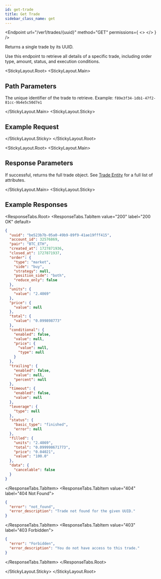 ```yaml
---
id: get-trade
title: Get Trade
sidebar_class_name: get
---
```



<Endpoint
  url="/ver1/trades/{uuid}"
  method="GET"
  permissions={
    <>
      <Permission title="Permission" description="SMART_TRADES_READ" />
      <Permission title="Security" description="SIGNED" />
    </>
  }
/>

Returns a single trade by its UUID.

<Informer variant="info">
  Use this endpoint to retrieve all details of a specific trade, including order type, amount, status, and execution conditions.
</Informer>

<Separator />

<StickyLayout.Root>
  <StickyLayout.Main>

## Path Parameters

<ApiParam name="uuid" type="string" id="uuid" required>
  The unique identifier of the trade to retrieve. Example: <code>f89e3f34-1db1-47f2-81cc-9b4e5c50d7e1</code>
</ApiParam>

  </StickyLayout.Main>
  <StickyLayout.Sticky>

## Example Request

<NoContentEndpoint method="GET" endpoint="/ver1/trades/f89e3f34-1db1-47f2-81cc-9b4e5c50d7e1" />

  </StickyLayout.Sticky>
</StickyLayout.Root>

<StickyLayout.Root>
  <StickyLayout.Main>

## Response Parameters

If successful, returns the full trade object. See [Trade Entity](/docs/smart-trade/simple_test) for a full list of attributes.

  </StickyLayout.Main>
  <StickyLayout.Sticky>

## Example Responses

<ResponseTabs.Root>
  <ResponseTabs.TabItem value="200" label="200 OK" default>

```json
{
  "uuid": "be523b7b-05a0-49b9-89f9-41ae19fff415",
  "account_id": 32576869,
  "pair": "BTC_ETH",
  "created_at": 1727871936,
  "closed_at": 1727871937,
  "order": {
    "type": "market",
    "side": "buy",
    "strategy": null,
    "position_side": "both",
    "reduce_only": false
  },
  "units": {
    "value": "2.4869"
  },
  "price": {
    "value": null
  },
  "total": {
    "value": "0.099898773"
  },
  "conditional": {
    "enabled": false,
    "value": null,
    "price": {
      "value": null,
      "type": null
    }
  },
  "trailing": {
    "enabled": false,
    "value": null,
    "percent": null
  },
  "timeout": {
    "enabled": false,
    "value": null
  },
  "leverage": {
    "type": null
  },
  "status": {
    "basic_type": "finished",
    "error": null
  },
  "filled": {
    "units": "2.4869",
    "total": "0.099998671773",
    "price": "0.04021",
    "value": "100.0"
  },
  "data": {
    "cancelable": false
  }
}
```

  </ResponseTabs.TabItem>
  <ResponseTabs.TabItem value="404" label="404 Not Found">

```json
{
  "error": "not_found",
  "error_description": "Trade not found for the given UUID."
}
```

  </ResponseTabs.TabItem>
  <ResponseTabs.TabItem value="403" label="403 Forbidden">

```json
{
  "error": "Forbidden",
  "error_description": "You do not have access to this trade."
}
```

  </ResponseTabs.TabItem>
</ResponseTabs.Root>

  </StickyLayout.Sticky>
</StickyLayout.Root>